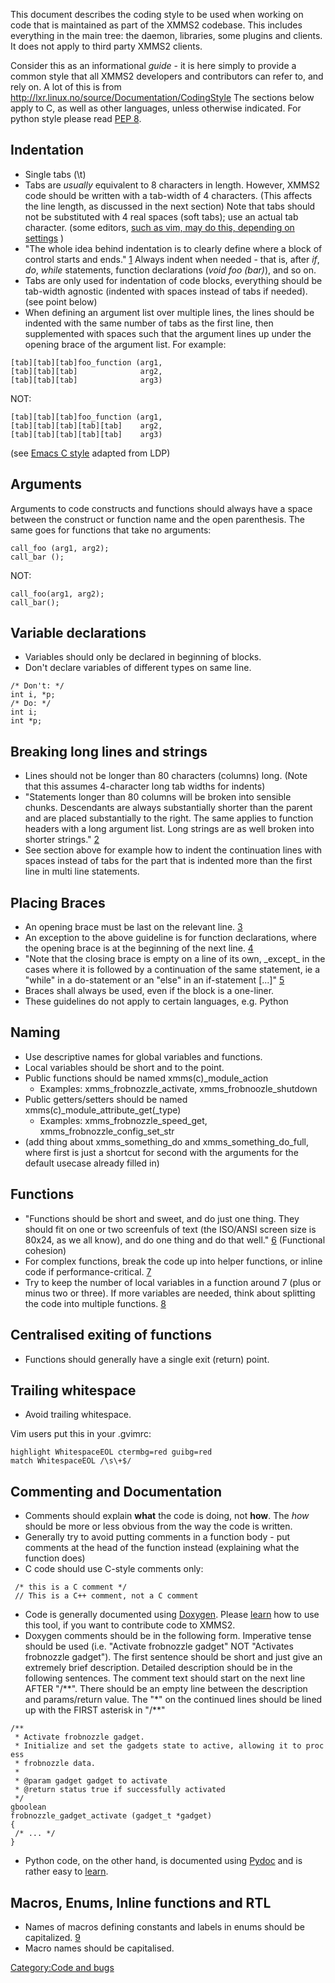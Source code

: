 This document describes the coding style to be used when working on code that is maintained as part of the XMMS2 codebase. This includes everything in the main tree: the daemon, libraries, some plugins and clients. It does not apply to third party XMMS2 clients.

Consider this as an informational ''guide'' - it is here simply to provide a common style that all XMMS2 developers and contributors can refer to, and rely on. A lot of this is from http://lxr.linux.no/source/Documentation/CodingStyle The sections below apply to C, as well as other languages, unless otherwise indicated. For python style please read [http://www.python.org/dev/peps/pep-0008/ PEP 8].

== Indentation ==

* Single tabs (\t) 
* Tabs are ''usually'' equivalent to 8 characters in length. However, XMMS2 code should be written with a tab-width of 4 characters. (This affects the line length, as discussed in the next section) Note that tabs should not be substituted with 4 real spaces (soft tabs); use an actual tab character. (some editors, [http://www.vim.org/htmldoc/usr_30.html#30.5 such as vim, may do this, depending on settings] )
* "The whole idea behind indentation is to clearly define where a block of control starts and ends." [http://lxr.linux.no/source/Documentation/CodingStyle#L23] Always indent when needed - that is, after ''if'', ''do'', ''while'' statements, function declarations (''void foo (bar)''), and so on.
* Tabs are only used for indentation of code blocks, everything should be tab-width agnostic (indented with spaces instead of tabs if needed). (see point below)
* When defining an argument list over multiple lines, the lines should be indented with the same number of tabs as the first line, then supplemented with spaces such that the argument lines up under the opening brace of the argument list. For example:

 [tab][tab][tab]foo_function (arg1,
 [tab][tab][tab]              arg2,
 [tab][tab][tab]              arg3)

NOT:

 [tab][tab][tab]foo_function (arg1,
 [tab][tab][tab][tab][tab]    arg2,
 [tab][tab][tab][tab][tab]    arg3)

(see [[Emacs C style]] adapted from LDP)

== Arguments ==
Arguments to code constructs and functions should always have a space between the construct or function name and the open parenthesis. The same goes for functions that take no arguments:

 call_foo (arg1, arg2);
 call_bar ();

NOT:

 call_foo(arg1, arg2);
 call_bar();

== Variable declarations ==
* Variables should only be declared in beginning of blocks.
* Don't declare variables of different types on same line.
 /* Don't: */
 int i, *p;
 /* Do: */
 int i;
 int *p;

== Breaking long lines and strings ==
* Lines should not be longer than 80 characters (columns) long. (Note that this assumes 4-character long tab widths for indents)
* "Statements longer than 80 columns will be broken into sensible chunks. Descendants are always substantially shorter than the parent and are placed substantially to the right. The same applies to function headers with a long argument list. Long strings are as well broken into shorter strings." [http://lxr.linux.no/source/Documentation/CodingStyle#L57]
* See section above for example how to indent the continuation lines with spaces instead of tabs for the part that is indented more than the first line in multi line statements.

== Placing Braces ==
* An opening brace must be last on the relevant line. [http://lxr.linux.no/source/Documentation/CodingStyle#L80]
* An exception to the above guideline is for function declarations, where the opening brace is at the beginning of the next line. [http://lxr.linux.no/source/Documentation/CodingStyle#L84]
* "Note that the closing brace is empty on a line of its own, _except_ in the cases where it is followed by a continuation of the same statement, ie a "while" in a do-statement or an "else" in an if-statement <nowiki>[...]</nowiki>" [http://lxr.linux.no/source/Documentation/CodingStyle#L97]
* Braces shall always be used, even if the block is a one-liner.
* These guidelines do not apply to certain languages, e.g. Python

== Naming ==
* Use descriptive names for global variables and functions.
* Local variables should be short and to the point.
* Public functions should be named xmms(c)_module_action
** Examples: xmms_frobnozzle_activate, xmms_frobnoozle_shutdown
* Public getters/setters should be named xmms(c)_module_attribute_get(_type)
** Examples: xmms_frobnozzle_speed_get, xmms_frobnozzle_config_set_str
* (add thing about xmms_something_do and xmms_something_do_full, where first is just a shortcut for second with the arguments for the default usecase already filled in)

== Functions ==
* "Functions should be short and sweet, and do just one thing.  They should fit on one or two screenfuls of text (the ISO/ANSI screen size is 80x24, as we all know), and do one thing and do that well." [http://lxr.linux.no/source/Documentation/CodingStyle#L160] (Functional cohesion)
* For complex functions, break the code up into helper functions, or inline code if performance-critical. [http://lxr.linux.no/source/Documentation/CodingStyle#L170]
* Try to keep the number of local variables in a function around 7 (plus or minus two or three). If more variables are needed, think about splitting the code into multiple functions. [http://lxr.linux.no/source/Documentation/CodingStyle#L178]

== Centralised exiting of functions ==
* Functions should generally have a single exit (return) point.

== Trailing whitespace ==
* Avoid trailing whitespace.

Vim users put this in your .gvimrc:
 highlight WhitespaceEOL ctermbg=red guibg=red
 match WhitespaceEOL /\s\+$/

== Commenting and Documentation ==
* Comments should explain '''what''' the code is doing, not '''how'''. The ''how'' should be more or less obvious from the way the code is written.
* Generally try to avoid putting comments in a function body - put comments at the head of the function instead (explaining what the function does)
* C code should use C-style comments only:

  /* this is a C comment */
  // This is a C++ comment, not a C comment

* Code is generally documented using [http://www.doxygen.org Doxygen]. Please [http://www.stack.nl/~dimitri/doxygen/manual.html learn] how to use this tool, if you want to contribute code to XMMS2.
* Doxygen comments should be in the following form. Imperative tense should be used (i.e. "Activate frobnozzle gadget" NOT "Activates frobnozzle gadget"). The first sentence should be short and just give an extremely brief description. Detailed description should be in the following sentences. The comment text should start on the next line AFTER "/**". There should be an empty line between the description and params/return value. The "*" on the continued lines should be lined up with the FIRST asterisk in "/**"

 /**
  * Activate frobnozzle gadget.
  * Initialize and set the gadgets state to active, allowing it to process
  * frobnozzle data.
  *
  * @param gadget gadget to activate
  * @return status true if successfully activated
  */
 gboolean
 frobnozzle_gadget_activate (gadget_t *gadget)
 {
  /* ... */
 }

* Python code, on the other hand, is documented using [http://docs.python.org/lib/module-pydoc.html Pydoc] and is rather easy to [http://epydoc.sourceforge.net/epytext.html learn].

== Macros, Enums, Inline functions and RTL ==
* Names of macros defining constants and labels in enums should be capitalized. [http://lxr.linux.no/source/Documentation/CodingStyle#L344]
* Macro names should be capitalised.

[[Category:Code and bugs]]